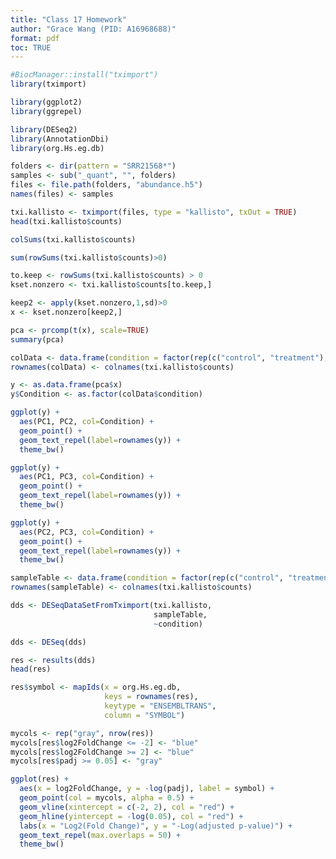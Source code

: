 ```yaml
---
title: "Class 17 Homework"
author: "Grace Wang (PID: A16968688)"
format: pdf
toc: TRUE
---
```



```r
#BiocManager::install("tximport")
library(tximport)

library(ggplot2)
library(ggrepel)

library(DESeq2)
library(AnnotationDbi)
library(org.Hs.eg.db)
```

```r
folders <- dir(pattern = "SRR21568*")
samples <- sub("_quant", "", folders)
files <- file.path(folders, "abundance.h5")
names(files) <- samples
```

```r
txi.kallisto <- tximport(files, type = "kallisto", txOut = TRUE)
head(txi.kallisto$counts)
```

```r
colSums(txi.kallisto$counts)
```

```r
sum(rowSums(txi.kallisto$counts)>0)
```

```r
to.keep <- rowSums(txi.kallisto$counts) > 0
kset.nonzero <- txi.kallisto$counts[to.keep,]
```

```r
keep2 <- apply(kset.nonzero,1,sd)>0
x <- kset.nonzero[keep2,]
```

```r
pca <- prcomp(t(x), scale=TRUE)
summary(pca)
```

```r
colData <- data.frame(condition = factor(rep(c("control", "treatment"), each = 2)))
rownames(colData) <- colnames(txi.kallisto$counts)

y <- as.data.frame(pca$x)
y$Condition <- as.factor(colData$condition)
```

```r
ggplot(y) +
  aes(PC1, PC2, col=Condition) +
  geom_point() +
  geom_text_repel(label=rownames(y)) +
  theme_bw()
```

```r
ggplot(y) +
  aes(PC1, PC3, col=Condition) +
  geom_point() +
  geom_text_repel(label=rownames(y)) +
  theme_bw()
```

```r
ggplot(y) +
  aes(PC2, PC3, col=Condition) +
  geom_point() +
  geom_text_repel(label=rownames(y)) +
  theme_bw()
```

```r
sampleTable <- data.frame(condition = factor(rep(c("control", "treatment"), each = 2)))
rownames(sampleTable) <- colnames(txi.kallisto$counts)
```

```r
dds <- DESeqDataSetFromTximport(txi.kallisto,
                                sampleTable, 
                                ~condition)
```

```r
dds <- DESeq(dds)
```

```r
res <- results(dds)
head(res)
```

```r
res$symbol <- mapIds(x = org.Hs.eg.db, 
                     keys = rownames(res), 
                     keytype = "ENSEMBLTRANS", 
                     column = "SYMBOL")


```
 
```r
mycols <- rep("gray", nrow(res))
mycols[res$log2FoldChange <= -2] <- "blue"
mycols[res$log2FoldChange >= 2] <- "blue"
mycols[res$padj >= 0.05] <- "gray"

ggplot(res) + 
  aes(x = log2FoldChange, y = -log(padj), label = symbol) + 
  geom_point(col = mycols, alpha = 0.5) + 
  geom_vline(xintercept = c(-2, 2), col = "red") + 
  geom_hline(yintercept = -log(0.05), col = "red") + 
  labs(x = "Log2(Fold Change)", y = "-Log(adjusted p-value)") + 
  geom_text_repel(max.overlaps = 50) + 
  theme_bw()
```


